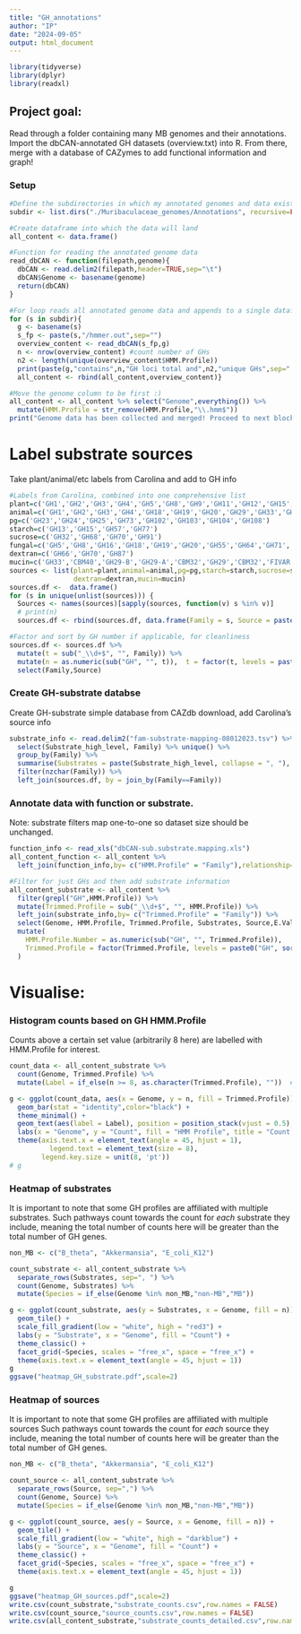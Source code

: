 ```yaml
---
title: "GH_annotations"
author: "IP"
date: "2024-09-05"
output: html_document
---
```


```r
library(tidyverse)
library(dplyr)
library(readxl)
```

## Project goal: 
Read through a folder containing many MB genomes and their annotations.
Import the dbCAN-annotated GH datasets (overview.txt) into R.
From there, merge with a database of CAZymes to add functional information and graph!

### Setup
```r
#Define the subdirectories in which my annotated genomes and data exist
subdir <- list.dirs("./Muribaculaceae_genomes/Annotations", recursive=FALSE)

#Create dataframe into which the data will land
all_content <- data.frame()

#Function for reading the annotated genome data
read_dbCAN <- function(filepath,genome){
  dbCAN <- read.delim2(filepath,header=TRUE,sep="\t")
  dbCAN$Genome <- basename(genome)
  return(dbCAN)
}

#For loop reads all annotated genome data and appends to a single dataframe
for (s in subdir){
  g <- basename(s)
  s_fp <- paste(s,"/hmmer.out",sep="")
  overview_content <- read_dbCAN(s_fp,g)
  n <- nrow(overview_content) #count number of GHs
  n2 <- length(unique(overview_content$HMM.Profile))
  print(paste(g,"contains",n,"GH loci total and",n2,"unique GHs",sep=" "))
  all_content <- rbind(all_content,overview_content)}

#Move the genome column to be first :)
all_content <- all_content %>% select("Genome",everything()) %>%
  mutate(HMM.Profile = str_remove(HMM.Profile,"\\.hmm$"))
print("Genome data has been collected and merged! Proceed to next block.")
```

# Label substrate sources
Take plant/animal/etc labels from Carolina and add to GH info
```r
#Labels from Carolina, combined into one comprehensive list
plant=c('GH1','GH2','GH3','GH4','GH5','GH8','GH9','GH11','GH12','GH15','GH16','GH17','GH26','GH27','GH28','GH29','GH36','GH39','GH43','GH44','GH48','GH51','GH53','GH55','GH67','GH74','GH78','GH93','GH94','GH95','GH115','GH117','GH121','PL1','PL2','PL6','PL7','PL9','PL11','PL15','PL22')
animal=c('GH1','GH2','GH3','GH4','GH18','GH19','GH20','GH29','GH33','GH38','GH58','GH79','GH84','GH85','GH88','GH89','GH92','GH95','GH98','GH99','GH101','GH105','GH109','GH110','GH113','PL6', 'PL8','PL12','PL13','PL21')
pg=c('GH23','GH24','GH25','GH73','GH102','GH103','GH104','GH108')
starch=c('GH13','GH15','GH57','GH77')
sucrose=c('GH32','GH68','GH70','GH91')
fungal=c('GH5','GH8','GH16','GH18','GH19','GH20','GH55','GH64','GH71','GH81')
dextran=c('GH66','GH70','GH87')
mucin=c('GH33','CBM40','GH29-B','GH29-A','CBM32','GH29','CBM32','FIVAR','GHnc','GH95','CBM51','GH101','GH129','GH20','GH2','GH42','GH84','GH89','UNK','Fn3')
sources <- list(plant=plant,animal=animal,pg=pg,starch=starch,sucrose=sucrose,fungal=fungal,
                dextran=dextran,mucin=mucin)
sources.df <-  data.frame()
for (s in unique(unlist(sources))) {
  Sources <- names(sources)[sapply(sources, function(v) s %in% v)]
  # print(n)
  sources.df <- rbind(sources.df, data.frame(Family = s, Source = paste(Sources, collapse = ","), stringsAsFactors = FALSE))}

#Factor and sort by GH number if applicable, for cleanliness
sources.df <- sources.df %>%
  mutate(t = sub("_\\d+$", "", Family)) %>%
  mutate(n = as.numeric(sub("GH", "", t)),  t = factor(t, levels = paste0("GH", sort(unique(n))))) %>%
  select(Family,Source)
```

### Create GH-substrate databse
Create GH-substrate simple database from CAZdb download, add Carolina's source info
```r
substrate_info <- read.delim2("fam-substrate-mapping-08012023.tsv") %>%
  select(Substrate_high_level, Family) %>% unique() %>%
  group_by(Family) %>%
  summarise(Substrates = paste(Substrate_high_level, collapse = ", "), .groups = 'drop') %>%
  filter(nzchar(Family)) %>%
  left_join(sources.df, by = join_by(Family==Family))
```

### Annotate data with function or substrate.
Note: substrate filters map one-to-one so dataset size should be unchanged.
```r
function_info <- read_xls("dbCAN-sub.substrate.mapping.xls")
all_content_function <- all_content %>%
  left_join(function_info,by= c("HMM.Profile" = "Family"),relationship="many-to-many")

#Filter for just GHs and then add substrate information
all_content_substrate <- all_content %>%
  filter(grepl("GH",HMM.Profile)) %>%
  mutate(Trimmed.Profile = sub("_\\d+$", "", HMM.Profile)) %>%
  left_join(substrate_info,by= c("Trimmed.Profile" = "Family")) %>%
  select(Genome, HMM.Profile, Trimmed.Profile, Substrates, Source,E.Value, Coverage) %>%
  mutate(
    HMM.Profile.Number = as.numeric(sub("GH", "", Trimmed.Profile)),  
    Trimmed.Profile = factor(Trimmed.Profile, levels = paste0("GH", sort(unique(HMM.Profile.Number))))
  )

```

# Visualise:
### Histogram counts based on GH HMM.Profile
Counts above a certain set value (arbitrarily 8 here) are labelled with HMM.Profile for interest.
```r
count_data <- all_content_substrate %>%
  count(Genome, Trimmed.Profile) %>%
  mutate(Label = if_else(n >= 8, as.character(Trimmed.Profile), ""))  # Create labels only for counts > 10

g <- ggplot(count_data, aes(x = Genome, y = n, fill = Trimmed.Profile)) +
  geom_bar(stat = "identity",color="black") +
  theme_minimal() +
  geom_text(aes(label = Label), position = position_stack(vjust = 0.5), color = "white",size=2) +  
  labs(x = "Genome", y = "Count", fill = "HMM Profile", title = "Count of Each HMM Profile by Genome") +
  theme(axis.text.x = element_text(angle = 45, hjust = 1),
          legend.text = element_text(size = 8),
        legend.key.size = unit(8, 'pt'))
# g
```

### Heatmap of substrates
It is important to note that some GH profiles are affiliated with multiple substrates. Such pathways count towards the count for *each* substrate they include, meaning the total number of counts here will be greater than the total number of GH genes.
```r
non_MB <- c("B_theta", "Akkermansia", "E_coli_K12")

count_substrate <- all_content_substrate %>%
  separate_rows(Substrates, sep=", ") %>%
  count(Genome, Substrates) %>%
  mutate(Species = if_else(Genome %in% non_MB,"non-MB","MB"))

g <- ggplot(count_substrate, aes(y = Substrates, x = Genome, fill = n)) +
  geom_tile() +
  scale_fill_gradient(low = "white", high = "red3") +
  labs(y = "Substrate", x = "Genome", fill = "Count") +
  theme_classic() +
  facet_grid(~Species, scales = "free_x", space = "free_x") +
  theme(axis.text.x = element_text(angle = 45, hjust = 1))
g
ggsave("heatmap_GH_substrate.pdf",scale=2)

```

### Heatmap of sources
It is important to note that some GH profiles are affiliated with multiple sources Such pathways count towards the count for *each* source they include, meaning the total number of counts here will be greater than the total number of GH genes.
```r
non_MB <- c("B_theta", "Akkermansia", "E_coli_K12")

count_source <- all_content_substrate %>%
  separate_rows(Source, sep=",") %>%
  count(Genome, Source) %>%
  mutate(Species = if_else(Genome %in% non_MB,"non-MB","MB"))

g <- ggplot(count_source, aes(y = Source, x = Genome, fill = n)) +
  geom_tile() +
  scale_fill_gradient(low = "white", high = "darkblue") +
  labs(y = "Source", x = "Genome", fill = "Count") +
  theme_classic() +
  facet_grid(~Species, scales = "free_x", space = "free_x") +
  theme(axis.text.x = element_text(angle = 45, hjust = 1))

g
ggsave("heatmap_GH_sources.pdf",scale=2)
write.csv(count_substrate,"substrate_counts.csv",row.names = FALSE)
write.csv(count_source,"source_counts.csv",row.names = FALSE)
write.csv(all_content_substrate,"substrate_counts_detailed.csv",row.names = FALSE)


```